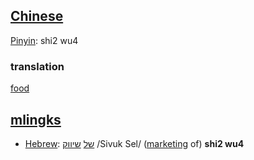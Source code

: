 ==[[Chinese]]==
[[Pinyin]]: shi2 wu4

===translation===
[[food]]

==[[mlingk]]s==
*[[Hebrew]]: [[של]] [[שיווק]] /Sivuk Sel/ ([[marketing]] of) '''shi2 wu4'''